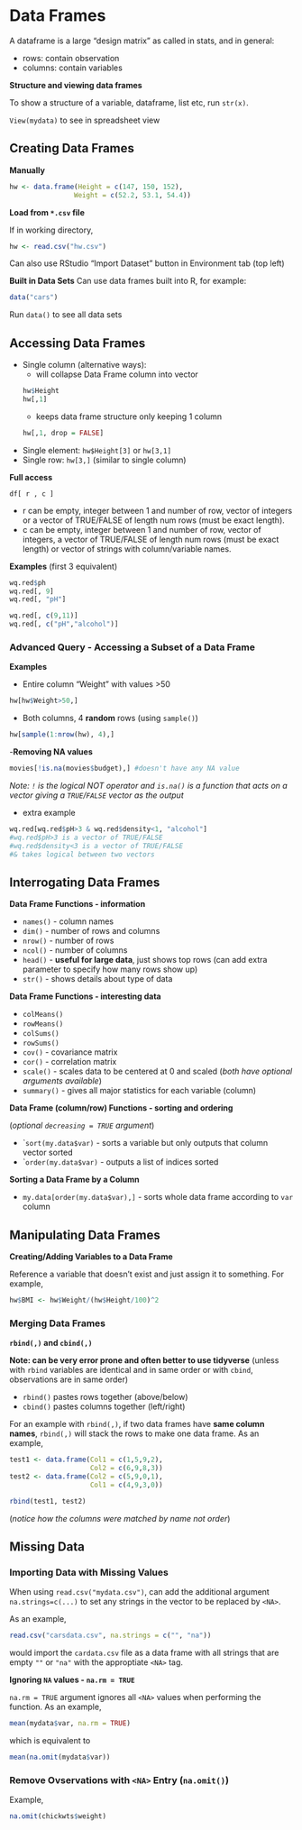 # Data Frames

A dataframe is a large "design matrix" as called in stats, and in general:

- rows: contain observation
- columns: contain variables

**Structure and viewing data frames**

To show a structure of a variable, dataframe, list etc, run ```str(x)```.

```View(mydata)``` to see in spreadsheet view


## Creating Data Frames
**Manually**
```r
hw <- data.frame(Height = c(147, 150, 152),
                Weight = c(52.2, 53.1, 54.4))
```

**Load from ```*.csv``` file**

If in working directory,
```r
hw <- read.csv("hw.csv")
```
Can also use RStudio "Import Dataset" button in Environment tab (top left)

**Built in Data Sets**
Can use data frames built into R, for example:
```r
data("cars")
```
Run ```data()``` to see all data sets

## Accessing Data Frames
- Single column (alternative ways):
  - will collapse Data Frame column into vector
```r
hw$Height
hw[,1]
```
  - keeps data frame structure only keeping 1 column
```r
hw[,1, drop = FALSE]
```
- Single element: ```hw$Height[3]``` or ```hw[3,1]```
- Single row: ```hw[3,]``` (similar to single column)

**Full access**

```df[ r , c ]```

- r can be empty, integer between 1 and number of row, vector of integers or a vector of TRUE/FALSE of length num rows (must be exact length).
- c can be empty, integer between 1 and number of row, vector of integers, a vector of TRUE/FALSE of length num rows (must be exact length) or vector of strings with column/variable names.

**Examples** (first 3 equivalent)
```r
wq.red$ph
wq.red[, 9]
wq.red[, "pH"]

wq.red[, c(9,11)]
wq.red[, c("pH","alcohol")]
```

### Advanced Query - Accessing a Subset of a Data Frame

**Examples**

- Entire column "Weight" with values >50
```r
hw[hw$Weight>50,]
```
- Both columns, 4 **random** rows (using ```sample()```)
```r
hw[sample(1:nrow(hw), 4),]
```
-**Removing NA values**
```r
movies[!is.na(movies$budget),] #doesn't have any NA value
```
*Note: ```!``` is the logical NOT operator and ```is.na()``` is a function that acts on a vector giving a `TRUE`/`FALSE` vector as the output*

- extra example
```r
wq.red[wq.red$pH>3 & wq.red$density<1, "alcohol"]
#wq.red$pH>3 is a vector of TRUE/FALSE
#wq.red$density<3 is a vector of TRUE/FALSE
#& takes logical between two vectors
```



## Interrogating Data Frames

**Data Frame Functions - information**

- ```names()``` - column names
- ```dim()``` - number of rows and columns
- ```nrow()``` - number of rows
- ```ncol()``` - number of columns
- ```head()``` - **useful for large data**, just shows top rows (can add extra parameter to specify how many rows show up)
- ```str()``` - shows details about type of data


**Data Frame Functions - interesting data**

- ```colMeans()```
- ```rowMeans()```
- ```colSums()```
- ```rowSums()```
- ```cov()``` - covariance matrix
- ```cor()``` - correlation matrix
- ```scale()``` - scales data to be centered at 0 and scaled (*both have optional arguments available*)
- ```summary()``` - gives all major statistics for each variable (column)

**Data Frame (column/row) Functions - sorting and ordering**

(*optional ```decreasing = TRUE``` argument*)

- ```sort(my.data$var)`` - sorts a variable but only outputs that column vector sorted
- ```order(my.data$var)`` - outputs a list of indices sorted

**Sorting a Data Frame by a Column**

- ```my.data[order(my.data$var),]``` - sorts whole data frame according to ```var``` column


## Manipulating Data Frames


**Creating/Adding Variables to a Data Frame**

Reference a variable that doesn't exist and just assign it to something. For example,
```r
hw$BMI <- hw$Weight/(hw$Height/100)^2
```


### Merging Data Frames

**```rbind(,)``` and ```cbind(,)```**

**Note: can be very error prone and often better to use tidyverse** (unless with `rbind` variables are identical and in same order or with `cbind`, observations are in same order)

- ```rbind()``` pastes rows together (above/below)
- ```cbind()``` pastes columns together (left/right)

For an example with ```rbind(,)```, if two data frames have **same column names**, ```rbind(,)``` will stack the rows to make one data frame. As an example,

```r
test1 <- data.frame(Col1 = c(1,5,9,2),
                    Col2 = c(6,9,8,3))
test2 <- data.frame(Col2 = c(5,9,0,1),
                    Col1 = c(4,9,3,0))

rbind(test1, test2)
```
(*notice how the columns were matched by name not order*)




## Missing Data

### Importing Data with Missing Values

When using ```read.csv("mydata.csv")```, can add the additional argument ```na.strings=c(...)``` to set any strings in the vector to be replaced by ```<NA>```.

As an example,
```r
read.csv("carsdata.csv", na.strings = c("", "na"))
```

would import the ```cardata.csv``` file as a data frame with all strings that are empty ```""``` or ```"na"``` with the approptiate ```<NA>``` tag.

**Ignoring `NA` values - `na.rm = TRUE`**

```na.rm = TRUE``` argument ignores all ```<NA>``` values when performing the function. As an example,

```r
mean(mydata$var, na.rm = TRUE)
```
which is equivalent to
```r
mean(na.omit(mydata$var))
```

### Remove Ovservations with ```<NA>``` Entry (```na.omit()```)

Example,
```r
na.omit(chickwts$weight)
```

